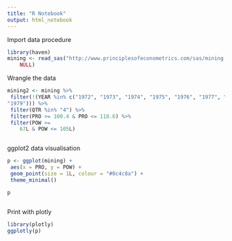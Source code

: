 ```yaml
---
title: "R Notebook"
output: html_notebook
---
```



Import data procedure
```r

library(haven)
mining <- read_sas("http://www.principlesofeconometrics.com/sas/mining.sas7bdat", 
    NULL)

```


Wrangle the data
```r

mining2 <- mining %>%
 filter(!(YEAR %in% c("1972", "1973", "1974", "1975", "1976", "1977", "1978", 
"1979"))) %>%
 filter(QTR %in% "4") %>%
 filter(PRO >= 100.4 & PRO <= 118.6) %>%
 filter(POW >= 
    67L & POW <= 105L)



```

ggplot2 data visualisation
```r

p <- ggplot(mining) +
 aes(x = PRO, y = POW) +
 geom_point(size = 1L, colour = "#0c4c8a") +
 theme_minimal()

p



```

Print with plotly
```r
library(plotly)
ggplotly(p)



```

